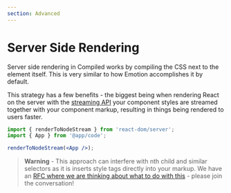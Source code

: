 ```yaml
---
section: Advanced
---
```


# Server Side Rendering

Server side rendering in Compiled works by compiling the CSS next to the element itself.
This is very similar to how Emotion accomplishes it by default.

This strategy has a few benefits -
the biggest being when rendering React on the server with the [streaming API](https://reactjs.org/docs/react-dom-server.html#rendertonodestream) your component styles are streamed together with your component markup,
resulting in things being rendered to users faster.

```jsx
import { renderToNodeStream } from 'react-dom/server';
import { App } from '@app/code';

renderToNodeStream(<App />);
```

> **Warning** - This approach can interfere with nth child and similar selectors as it is inserts style tags directly into your markup.
> We have an [RFC where we are thinking about what to do with this](https://github.com/atlassian-labs/compiled-css-in-js/issues/31) - please join the conversation!

